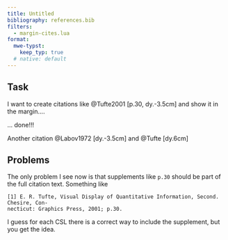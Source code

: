 ```yaml
---
title: Untitled
bibliography: references.bib
filters:
  - margin-cites.lua
format:
  mwe-typst: 
    keep_typ: true
  # native: default
---
```


## Task

I want to create citations like @Tufte2001[p.30, dy.-3.5cm] and show it in the margin....

... done!!!

Another citation @Labov1972[dy.-3.5cm] and @Tufte[dy.6cm]

## Problems
The only problem I see now is that supplements like `p.30` should be part of the full citation text. Something like 

````
[1] E. R. Tufte, Visual Display of Quantitative Information, Second. Chesire, Con-
necticut: Graphics Press, 2001; p.30.

````

I guess for each CSL there is a correct way to include the supplement, but you get the idea.

